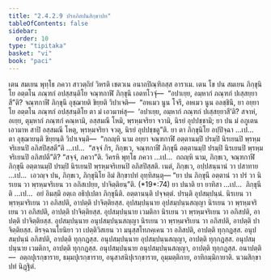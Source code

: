 ```yaml
---
title: "2.4.2.9 ปรอภิสปนสิกฺขาปท"
tableOfContents: false
sidebar:
  order: 10
type: "tipitaka"
basket: "vi"
book: "paci"
---
```



<DynamicBreadcrumb />

<Division number="874" book="paci">

<Paragraph number="2770" book="paci">
เตน สมเยน พุทฺโธ ภควา สาวตฺถิยํ วิหรติ เชตวเน อนาถปิณฺฑิกสฺส อาราเม. เตน โข ปน สมเยน ภิกฺขุนิโย อตฺตโน ภณฺฑกํ อปสฺสนฺติโย จณฺฑกาฬึ ภิกฺขุนึ เอตทโวจุํ—  “อปาเยฺย, อมฺหากํ ภณฺฑกํ ปเสฺสยฺยาสี”ติ? จณฺฑกาฬี ภิกฺขุนี อุชฺฌายติ ขิยฺยติ วิปาเจติ—  “อหเมว นูน โจรี, อหเมว นูน อลชฺชินี, ยา อยฺยาโย อตฺตโน ภณฺฑกํ อปสฺสนฺติโย ตา มํ เอวมาหํสุ—  ‘อปาเยฺย, อมฺหากํ ภณฺฑกํ ปเสฺสยฺยาสี’ติ? สจาหํ, อเยฺย, ตุมฺหากํ ภณฺฑกํ คณฺหามิ, อสฺสมณี โหมิ, พฺรหฺมจริยา จวามิ, นิรยํ อุปปชฺชามิ; ยา ปน มํ อภูเตน เอวมาห สาปิ อสฺสมณี โหตุ, พฺรหฺมจริยา จวตุ, นิรยํ อุปปชฺชตู”ติ.
</Paragraph>

<Paragraph number="2771" book="paci">
ยา ตา ภิกฺขุนิโย อปฺปิจฺฉา …เป…  ตา อุชฺฌายนฺติ ขิยฺยนฺติ วิปาเจนฺติ—  “กถญฺหิ นาม อยฺยา จณฺฑกาฬี อตฺตานมฺปิ ปรมฺปิ นิรเยนปิ พฺรหฺมจริเยนปิ อภิสปิสฺสตี”ติ …เป…  “สจฺจํ กิร, ภิกฺขเว, จณฺฑกาฬี ภิกฺขุนี อตฺตานมฺปิ ปรมฺปิ นิรเยนปิ พฺรหฺมจริเยนปิ อภิสปตี”ติ? “สจฺจํ, ภควา”ติ. วิครหิ พุทฺโธ ภควา …เป…  กถญฺหิ นาม, ภิกฺขเว, จณฺฑกาฬี ภิกฺขุนี อตฺตานมฺปิ ปรมฺปิ นิรเยนปิ พฺรหฺมจริเยนปิ อภิสปิสฺสติ. เนตํ, ภิกฺขเว, อปฺปสนฺนานํ วา ปสาทาย …เป…  เอวญฺจ ปน, ภิกฺขเว, ภิกฺขุนิโย อิมํ สิกฺขาปทํ อุทฺทิสนฺตุ—
</Paragraph>

</Division>
<Division number="875" book="paci">

<Paragraph number="2772" book="paci">
<Emphasis>“ยา ปน ภิกฺขุนี อตฺตานํ วา ปรํ วา นิรเยน วา พฺรหฺมจริเยน วา อภิสเปยฺย, ปาจิตฺติยนฺ”</Emphasis>ติ. (*19*:<Emphasis>74</Emphasis>)
</Paragraph>

</Division>
<Division number="876" book="paci">

<Paragraph number="2773" book="paci">
<Emphasis>ยา ปนา</Emphasis>ติ ยา ยาทิสา …เป…  <Emphasis>ภิกฺขุนี</Emphasis>ติ …เป…  อยํ อิมสฺมึ อตฺเถ อธิปฺเปตา ภิกฺขุนีติ.
</Paragraph>

<Paragraph number="2774" book="paci">
<Emphasis>อตฺตานนฺ</Emphasis>ติ ปจฺจตฺตํ. <Emphasis>ปรนฺ</Emphasis>ติ อุปสมฺปนฺนํ. นิรเยน วา พฺรหฺมจริเยน วา อภิสปติ, อาปตฺติ ปาจิตฺติยสฺส.
</Paragraph>

</Division>
<Division number="877" book="paci">

<Paragraph number="2775" book="paci">
อุปสมฺปนฺนาย อุปสมฺปนฺนสญฺญา นิรเยน วา พฺรหฺมจริเยน วา อภิสปติ, อาปตฺติ ปาจิตฺติยสฺส. อุปสมฺปนฺนาย เวมติกา นิรเยน วา พฺรหฺมจริเยน วา อภิสปติ, อาปตฺติ ปาจิตฺติยสฺส. อุปสมฺปนฺนาย อนุปสมฺปนฺนสญฺญา นิรเยน วา พฺรหฺมจริเยน วา อภิสปติ, อาปตฺติ ปาจิตฺติยสฺส.
</Paragraph>

<Paragraph number="2776" book="paci">
ติรจฺฉานโยนิยา วา เปตฺติวิสเยน วา มนุสฺสโทภคฺเคน วา อภิสปติ, อาปตฺติ ทุกฺกฏสฺส. อนุปสมฺปนฺนํ อภิสปติ, อาปตฺติ ทุกฺกฏสฺส. อนุปสมฺปนฺนาย อุปสมฺปนฺนสญฺญา, อาปตฺติ ทุกฺกฏสฺส. อนุปสมฺปนฺนาย เวมติกา, อาปตฺติ ทุกฺกฏสฺส. อนุปสมฺปนฺนาย อนุปสมฺปนฺนสญฺญา, อาปตฺติ ทุกฺกฏสฺส.
</Paragraph>

</Division>
<Division number="878" book="paci">

<Paragraph number="2777" book="paci">
อนาปตฺติ—  อตฺถปุเรกฺขาราย, ธมฺมปุเรกฺขาราย, อนุสาสนิปุเรกฺขาราย, อุมฺมตฺติกาย, อาทิกมฺมิกายาติ.

</Paragraph>
</Division>

<Paragraph number="2778" type="center" book="paci">
นวมสิกฺขาปทํ นิฏฺฐิตํ.
</Paragraph>